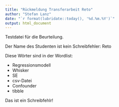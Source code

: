 ```yaml
---
title: "Rückmeldung Transferarbeit Reto"
author: "Stefan Lanz"
date: "`r format(lubridate::today(), '%d.%m.%Y')`"
output: html_document
---
```


Testdatei für die Beurteilung.

Der Name des Studenten ist kein Schreibfehler: Reto

Diese Wörter sind in der Wordlist:

* Regressionsmodell
* Whisker
* SE
* csv-Datei
* Confounder
* tibble

Das ist ein Schreibfehlr!
